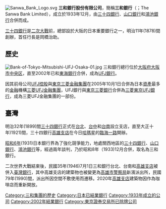[[File:Sanwa_Bank_Logo.svg|thumb]]
'''三和銀行股份有限公司'''，簡稱'''三和銀行'''（{{lang-ja|株式会社三和銀行}}；The Sanwa Bank Limited），成立於1933年12月，由[[三十四銀行|三十四銀行]]、[[山口銀行(大阪)|山口銀行]]和[[鴻池銀行|鴻池銀行]]合併而成。

[[三十四銀行|三十四銀行]]是[[二次大戰|二次大戰]]前，總部設於大阪的日本重要銀行之一，明治11年(1878)間創辦，首任行長是岡橋治助。

== 歷史 ==

[[File:Bank-of-Tokyo-Mitsubishi-UFJ-Osaka-01.jpg|thumb]]
三和銀行總行位於[[大阪府|大阪府]][[大阪市|大阪市]][[中央區_(大阪市)|中央区]]，直至2002年已和[[東海銀行|東海銀行]]合併，成為[[UFJ銀行|UFJ銀行]]。

因其前母公司[[UFJ控股|UFJ控股]]與[[東京三菱金融集團|東京三菱金融集團]]在2005年10月1日合併為日本[[資產|資產]]最多的[[金融|金融]]機構[[三菱UFJ金融集團|三菱UFJ金融集團]]，UFJ銀行與[[東京三菱銀行|東京三菱銀行]]合併為[[三菱東京UFJ銀行|三菱東京UFJ銀行]]，成為三菱UFJ金融集團的一部份。

== 臺灣 ==

明治32年(1899)間[[三十四銀行|三十四銀行]]正式在[[台北|台北]]、[[台中|台中]]和[[台南|台南]]設立支店，直至大正十年)1921)間，三十四銀行[[舊三和銀行|高雄支店]]在今日[[哈瑪星|哈瑪星]]的[[臨海一路|臨海一路]]開辦。

[[昭和6年|昭和6年]](1931)日本銀行界為了強化競爭能力，地處關西地區的[[三十四銀行|三十四銀行]]、[[山口銀行|山口銀行]]、[[鴻池銀行|鴻池銀行]]等，經過兩年談判，乃於昭和8年（1933)12月合併，取名為三和銀行。

二次世界大戰結束後，民國35年(1946)7月1日三和銀行台北、台南和[[舊三和銀行|高雄支店]]被併入[[臺灣銀行|臺灣銀行]]，其中高雄支店的建築物也被變更為[[高雄市警察局|高雄市警察局]]新濱派出所，民國79年(1990)間，派出所因空間不敷使用而遷移。2020年[[舊三和銀行|高雄支店]]建築物因作為咖啡店而重新開放。

[[Category:三和集團的歷史|Category:三和集團的歷史]]
[[Category:日本已結業銀行|Category:日本已結業銀行]]
[[Category:1933年成立的公司|Category:1933年成立的公司]]
[[Category:2002年結業銀行|Category:2002年結業銀行]]
[[Category:東京證券交易所已除牌公司|Category:東京證券交易所已除牌公司]]